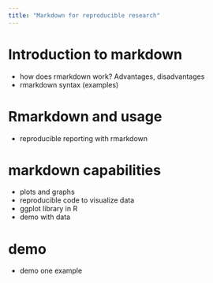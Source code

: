 ```yaml
---
title: "Markdown for reproducible research"
---
```


# Introduction to markdown
- how does rmarkdown work? Advantages, disadvantages
- rmarkdown syntax (examples)

# Rmarkdown and usage

- reproducible reporting with rmarkdown

# markdown capabilities

- plots and graphs
- reproducible code to visualize data
- ggplot library in R
- demo with data


# demo
- demo one example